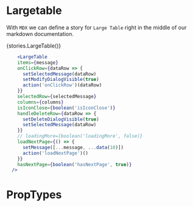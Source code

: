 

<Meta title="Component Api|Largetable" />

# Largetable
With `MDX` we can define a story for `Large Table` right in the middle of our
markdown documentation.




  <Story name="LargeTable">
    {stories.LargeTable()}
  </Story>


```jsx 
	<LargeTable
    items={message}
    onClickRow={dataRow => {
      setSelectedMessage(dataRow)
      setModifyDialogVisible(true)
      action('onClickRow')(dataRow)
    }}
    selectedRow={selectedMessage}
    columns={columns}
    isIconClose={boolean('isIconClose')}
    handleDeleteRow={dataRow => {
      setDeleteDialogVisible(true)
      setSelectedMessage(dataRow)
    }}
    // loadingMore={boolean('loadingMore', false)}
    loadNextPage={() => {
      setMessage([...message, ...data(10)])
      action('loadNextPage')()
    }}
    hasNextPage={boolean('hasNextPage', true)}
  />
```

# PropTypes

<Props of={Largetable}/>

